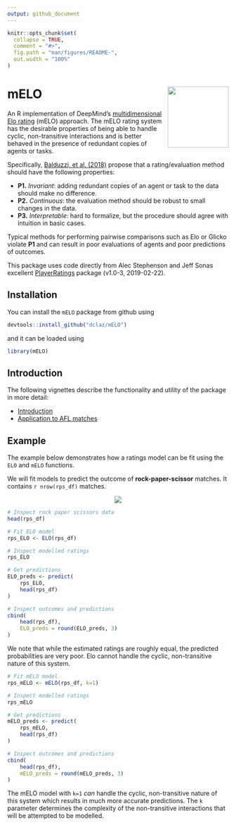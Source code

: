 ```yaml
---
output: github_document
---
```


<!-- README.md is generated from README.Rmd. Please edit that file -->

```r
knitr::opts_chunk$set(
  collapse = TRUE,
  comment = "#>",
  fig.path = "man/figures/README-",
  out.width = "100%"
)
```

# mELO <img src='man/figures/logo.png' align="right" height="139" />

<!-- badges: start -->
<!-- badges: end -->

An R implementation of DeepMind's [multidimensional Elo rating](https://arxiv.org/abs/1806.02643)
(mELO) approach. The mELO rating system has the desirable properties of being able 
    to handle cyclic, non-transitive interactions and is better behaved in the presence of 
    redundant copies of agents or tasks. 
    
Specifically, [Balduzzi, et al. (2018)](https://arxiv.org/abs/1806.02643) propose that a rating/evaluation method should have the following properties:

* **P1.** *Invariant*: adding redundant copies of an agent or task to the data should make no difference.
* **P2.** *Continuous*: the evaluation method should be robust to small changes in the data.
* **P3.** *Interpretable*: hard to formalize, but the procedure should agree with intuition in basic cases.
    
Typical methods for performing pairwise comparisons such as Elo or Glicko 
violate **P1** and can result in poor evaluations of agents and poor predictions 
of outcomes.
    
This package uses code directly from Alec Stephenson and Jeff Sonas excellent 
[PlayerRatings](https://cran.r-project.org/package=PlayerRatings) package (v1.0-3, 2019-02-22).

## Installation

You can install the `mELO` package from github using

```r
devtools::install_github("dclaz/mELO")
```
and it can be loaded using 
```r
library(mELO)
```


## Introduction

The following vignettes describe the functionality and utility of the package
in more detail:

* [Introduction](doc/introduction.html)
* [Application to AFL matches](doc/afl.html)


## Example

The example below demonstrates how a ratings model can be fit using the `ELO` 
and `mELO` functions.

We will fit models to predict the outcome of **rock-paper-scissor** matches. It 
contains `r nrow(rps_df)` matches. 
<p align="center">
  <img src="vignettes/images/rps.png">
</p>


```r
# Inspect rock paper scissors data
head(rps_df)

# Fit ELO model
rps_ELO <- ELO(rps_df)

# Inspect modelled ratings
rps_ELO

# Get predictions
ELO_preds <- predict(
    rps_ELO,
    head(rps_df)
)

# Inspect outcomes and predictions
cbind(
    head(rps_df),
    ELO_preds = round(ELO_preds, 3)
)
```
We note that while the estimated ratings are roughly equal, the predicted 
probabilities are very poor. Elo cannot handle the cyclic, non-transitive 
nature of this system.

```r
# Fit mELO model
rps_mELO <- mELO(rps_df, k=1)

# Inspect modelled ratings
rps_mELO

# Get predictions
mELO_preds <- predict(
    rps_mELO,
    head(rps_df)
)

# Inspect outcomes and predictions
cbind(
    head(rps_df),
    mELO_preds = round(mELO_preds, 3)
)
```

The mELO model with `k=1` *can* handle the cyclic, non-transitive 
nature of this system which results in much more accurate predictions. The `k` 
parameter determines the complexity of the non-transitive interactions that will 
be attempted to be modelled.

